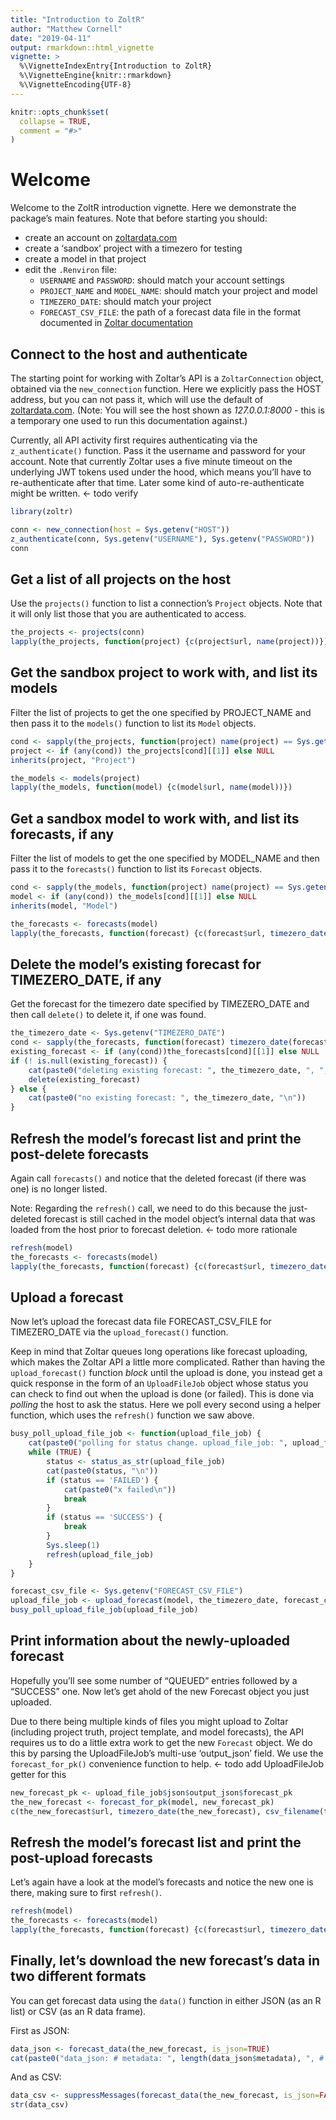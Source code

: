 ```yaml
---
title: "Introduction to ZoltR"
author: "Matthew Cornell"
date: "2019-04-11"
output: rmarkdown::html_vignette
vignette: >
  %\VignetteIndexEntry{Introduction to ZoltR}
  %\VignetteEngine{knitr::rmarkdown}
  %\VignetteEncoding{UTF-8}
---
```


```r
knitr::opts_chunk$set(
  collapse = TRUE,
  comment = "#>"
)
```


# Welcome
Welcome to the ZoltR introduction vignette. Here we demonstrate the package's main features. Note that before starting
you should:

- create an account on [zoltardata.com](https://www.zoltardata.com/)
- create a 'sandbox' project with a timezero for testing
- create a model in that project
- edit the `.Renviron` file:
    - `USERNAME` and `PASSWORD`: should match your account settings
    - `PROJECT_NAME` and `MODEL_NAME`: should match your project and model
    - `TIMEZERO_DATE`: should match your project
    - `FORECAST_CSV_FILE`: the path of a forecast data file in the format documented in
      [Zoltar documentation](https://www.zoltardata.com/docs)


## Connect to the host and authenticate

The starting point for working with Zoltar's API is a `ZoltarConnection` object, obtained via the `new_connection` 
function. Here we explicitly pass the HOST address, but you can not pass it, which will use the default of
[zoltardata.com](https://www.zoltardata.com/). (Note: You will see the host shown as _127.0.0.1:8000_ - this is a
temporary one used to run this documentation against.)

Currently, all API activity first requires authenticating via the `z_authenticate()` function. Pass it the username and 
password for your account. Note that currently Zoltar uses a five minute timeout on the underlying JWT tokens used under 
the hood, which means you'll have to re-authenticate after that time. Later some kind of auto-re-authenticate might be 
written. <- todo verify

```r
library(zoltr)
```


```r
conn <- new_connection(host = Sys.getenv("HOST"))
z_authenticate(conn, Sys.getenv("USERNAME"), Sys.getenv("PASSWORD"))
conn
```


## Get a list of all projects on the host

Use the `projects()` function to list a connection's `Project` objects. Note that it will only list those that you are
authenticated to access.

```r
the_projects <- projects(conn)
lapply(the_projects, function(project) {c(project$url, name(project))})
```


## Get the sandbox project to work with, and list its models

Filter the list of projects to get the one specified by PROJECT_NAME and then pass it to the `models()` function to list
its `Model` objects.

```r
cond <- sapply(the_projects, function(project) name(project) == Sys.getenv("PROJECT_NAME"))
project <- if (any(cond)) the_projects[cond][[1]] else NULL
inherits(project, "Project")

the_models <- models(project)
lapply(the_models, function(model) {c(model$url, name(model))})
```


## Get a sandbox model to work with, and list its forecasts, if any

Filter the list of models to get the one specified by MODEL_NAME and then pass it to the `forecasts()` function to list
its `Forecast` objects.

```r
cond <- sapply(the_models, function(project) name(project) == Sys.getenv("MODEL_NAME"))
model <- if (any(cond)) the_models[cond][[1]] else NULL
inherits(model, "Model")

the_forecasts <- forecasts(model)
lapply(the_forecasts, function(forecast) {c(forecast$url, timezero_date(forecast), csv_filename(forecast))})
```


## Delete the model's existing forecast for TIMEZERO_DATE, if any

Get the forecast for the timezero date specified by TIMEZERO_DATE and then call `delete()` to delete it, if one was
found.

```r
the_timezero_date <- Sys.getenv("TIMEZERO_DATE")
cond <- sapply(the_forecasts, function(forecast) timezero_date(forecast) == the_timezero_date)
existing_forecast <- if (any(cond))the_forecasts[cond][[1]] else NULL
if (! is.null(existing_forecast)) {
    cat(paste0("deleting existing forecast: ", the_timezero_date, ", ", existing_forecast$url, "\n"))
    delete(existing_forecast)
} else {
    cat(paste0("no existing forecast: ", the_timezero_date, "\n"))
}
```


## Refresh the model's forecast list and print the post-delete forecasts

Again call `forecasts()` and notice that the deleted forecast (if there was one) is no longer listed.

Note: Regarding the `refresh()` call, we need to do this because the just-deleted forecast is still cached in the model
object's internal data that was loaded from the host prior to forecast deletion. <- todo more rationale 

```r
refresh(model)
the_forecasts <- forecasts(model)
lapply(the_forecasts, function(forecast) {c(forecast$url, timezero_date(forecast), csv_filename(forecast))})
```


## Upload a forecast

Now let's upload the forecast data file FORECAST_CSV_FILE for TIMEZERO_DATE via the `upload_forecast()` function.

Keep in mind that Zoltar queues long operations like forecast uploading, which makes the Zoltar API a little more
complicated. Rather than having the `upload_forecast()` function _block_ until the upload is done, you instead get a
quick response in the form of an `UploadFileJob` object whose status you can check to find out when the upload is done
(or failed). This is done via _polling_ the host to ask the status. Here we poll every second using a helper function,
which uses the `refresh()` function we saw above.

```r
busy_poll_upload_file_job <- function(upload_file_job) {
    cat(paste0("polling for status change. upload_file_job: ", upload_file_job$url, "\n"))
    while (TRUE) {
        status <- status_as_str(upload_file_job)
        cat(paste0(status, "\n"))
        if (status == 'FAILED') {
            cat(paste0("x failed\n"))
            break
        }
        if (status == 'SUCCESS') {
            break
        }
        Sys.sleep(1)
        refresh(upload_file_job)
    }
}
```


```r
forecast_csv_file <- Sys.getenv("FORECAST_CSV_FILE")
upload_file_job <- upload_forecast(model, the_timezero_date, forecast_csv_file)
busy_poll_upload_file_job(upload_file_job)
```


## Print information about the newly-uploaded forecast

Hopefully you'll see some number of "QUEUED" entries followed by a "SUCCESS" one. Now let's get ahold of the new
Forecast object you just uploaded.

Due to there being multiple kinds of files you might upload to Zoltar (including project truth, project template, and
model forecasts), the API requires us to do a little extra work to get the new `Forecast` object. We do this by
parsing the UploadFileJob's multi-use 'output_json' field. We use the `forecast_for_pk()` convenience function to help.
<- todo add UploadFileJob getter for this

```r
new_forecast_pk <- upload_file_job$json$output_json$forecast_pk
the_new_forecast <- forecast_for_pk(model, new_forecast_pk)
c(the_new_forecast$url, timezero_date(the_new_forecast), csv_filename(the_new_forecast))
```


## Refresh the model's forecast list and print the post-upload forecasts

Let's again have a look at the model's forecasts and notice the new one is there, making sure to first `refresh()`.

```r
refresh(model)
the_forecasts <- forecasts(model)
lapply(the_forecasts, function(forecast) {c(forecast$url, timezero_date(forecast), csv_filename(forecast))})
```


## Finally, let's download the new forecast's data in two different formats

You can get forecast data using the `data()` function in either JSON (as an R list) or CSV (as an R data frame).

First as JSON:

```r
data_json <- forecast_data(the_new_forecast, is_json=TRUE)
cat(paste0("data_json: # metadata: ", length(data_json$metadata), ", # locations: ", length(data_json$locations), "\n"))
```

And as CSV:

```r
data_csv <- suppressMessages(forecast_data(the_new_forecast, is_json=FALSE))
str(data_csv)
```
